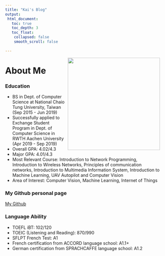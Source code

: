 ```yaml
---
title: "Kai's Blog"
output:
 html_document:
   toc: true
   toc_depth: 3
   toc_float:
    collapsed: false
    smooth_scroll: false
    
---
```

   

<!-- ![](kai.jpg) -->
<img src="./kai.jpg" class="thumbnail" align="right" style="width: 300px;"/> 

# About Me
### Education
 - BS in Dept. of Computer Science at National Chaio Tung University, Taiwan (Sep 2015 - Jun 2019)
 - Successfully applied to Exchange Student Program in Dept. of Computer Science in RWTH Aachen University (Apr 2019 - Sep 2019)
 - Overall GPA: 4.02/4.3
 - Major GPA: 4.01/4.3
 - Most Relevant Course: Introduction to Network Programming, Introduction to Wireless Networks, Principles of communication networks, Introduction to Multimedia Information System, Introduction to Machine Learning, UAV Autopilot and Computer Vision
 - Area of Interest: Computer Vision, Machine Learning, Internet of Things

### My Github personal page
[My Github](https://github.com/kai0122 "Github")

### Language Ability
 - TOEFL iBT: 102/120
 - TOEIC (Listening and Reading): 870/990
 - SFLPT French Test: A1
 - French certification from ACCORD language school: A1.1+
 - German certification from SPRACHCAFFE language school: A1.2